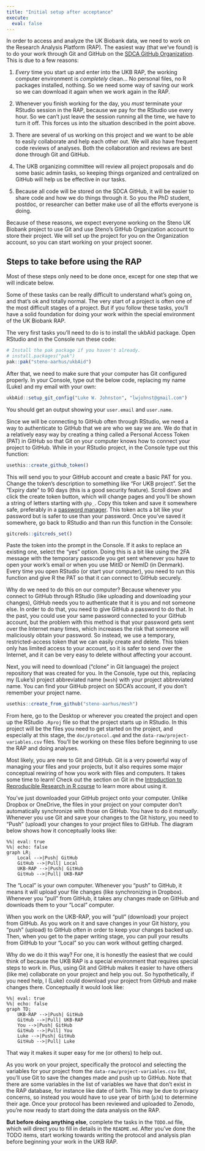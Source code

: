 ```yaml
---
title: "Initial setup after acceptance"
execute: 
  eval: false
---
```


In order to access and analyze the UK Biobank data, we need to work on
the Research Analysis Platform (RAP). The easiest way (that we've found)
is to do your work through Git and GitHub on the [SDCA GitHub
Organization](https://github.com/steno-aarhus/). This is due to a few
reasons:

1.  *Every* time you start up and enter into the UKB RAP, the working
    computer environment is *completely* clean... No personal files, no
    R packages installed, nothing. So we need some way of saving our
    work so we can download it again when we work again in the RAP.

2.  Whenever you finish working for the day, you *must* terminate your
    RStudio session in the RAP, because we pay for the RStudio use every
    hour. So we can't just leave the session running all the time, we
    have to turn it off. This forces us into the situation described in
    the point above.

3.  There are several of us working on this project and we want to be
    able to easily collaborate and help each other out. We will also
    have frequent code reviews of analyses. Both the collaboration and
    reviews are best done through Git and GitHub.

4.  The UKB organizing committee will review all project proposals and
    do some basic admin tasks, so keeping things organized and
    centralized on GitHub will help us be effective in our tasks.

5.  Because all code will be stored on the SDCA GitHub, it will be
    easier to share code and how we do things through it. So you the PhD
    student, postdoc, or researcher can better make use of all the
    efforts everyone is doing.

Because of these reasons, we expect everyone working on the Steno UK
Biobank project to use Git and use Steno's GitHub Organization account
to store their project. We will set up the project for you on the
Organization account, so you can start working on your project sooner.

## Steps to take before using the RAP

::: callout-note
Most of these steps only need to be done once, except for one step that
we will indicate below.
:::

::: callout-tip
Some of these tasks can be really difficult to understand what's going
on, and that's ok and totally normal. The very start of a project is
often one of the most difficult stages of a project. But if you follow
these tasks, you'll have a solid foundation for doing your work within
the special environment of the UK Biobank RAP.
:::

The very first tasks you'll need to do is to install the ukbAid package.
Open RStudio and in the Console run these code:

```r
# Install the pak package if you haven't already.
# install.packages("pak")
pak::pak("steno-aarhus/ukbAid")
```

After that, we need to make sure that your computer has Git configured
properly. In your Console, type out the below code, replacing my name
(Luke) and my email with your own:

```r
ukbAid::setup_git_config("Luke W. Johnston", "lwjohnst@gmail.com")
```

You should get an output showing your `user.email` and `user.name`.

Since we will be connecting to GitHub often through RStudio, we need a
way to authenticate to GitHub that we are who we say we are. We do that
in a relatively easy way by creating a thing called a Personal Access
Token (PAT) in GitHub so that Git on your computer knows how to connect
your project to GitHub. While in your RStudio project, in the Console
type out this function:

```r
usethis::create_github_token()
```

This will send you to your GitHub account and create a basic PAT for
you. Change the token's description to something like "For UKB project".
Set the "Expiry date" to 90 days (this is a good security feature).
Scroll down and click the create token button, which will change pages
and you'll be shown a string of letters starting with `ghp_`. Copy this
token and save it somewhere safe, preferably in a [password
manager](https://www.pcmag.com/picks/the-best-password-managers). This
token acts a bit like your password but is safer to use than your
password. Once you've saved it somewhere, go back to RStudio and than
run this function in the Console:

```r
gitcreds::gitcreds_set()
```

Paste the token into the prompt in the Console. If it asks to replace an
existing one, select the "yes" option. Doing this is a bit like using
the 2FA message with the temporary passcode you get sent whenever you
have to open your work's email or when you use MitID or NemID (in
Denmark). Every time you open RStudio (or start your computer), you need
to run this function and give R the PAT so that it can connect to GitHub
securely.

::: callout-important
Why do we need to do this on our computer? Because whenever you connect
to GitHub through RStudio (like uploading and downloading your changes),
GitHub needs you to authenticate that it is you and not someone else. In
order to do that, you need to give GitHub a password to do that. In the
past, you could use your same password connected to your GitHub account,
but the problem with this method is that your password gets sent over
the Internet many times, which increases the risk that someone will
maliciously obtain your password. So instead, we use a temporary,
restricted-access token that we can easily create and delete. This token
only has limited access to your account, so it is safer to send over the
Internet, and it can be very easy to delete without affecting your
account.
:::

Next, you will need to download ("clone" in Git language) the project
repository that was created for you. In the Console, type out this,
replacing my (Luke's) project abbreviated name (`mesh`) with your
project abbreviated name. You can find your GitHub project on SDCA's
account, if you don't remember your project name.

```r
usethis::create_from_github("steno-aarhus/mesh")
```

From here, go to the Desktop or wherever you created the project and
open up the RStudio `.Rproj` file so that the project starts up in
RStudio. In this project will be the files you need to get started on
the project, and especially at this stage, the `doc/protocol.qmd` and
the `data-raw/project-variables.csv` files. You'll be working on these
files before beginning to use the RAP and doing analyses.

::: callout-tip
Most likely, you are new to Git and GitHub. Git is a very powerful way
of managing your files and your projects, but it also requires some
major conceptual rewiring of how you work with files and computers. It
takes some time to learn! Check out the section on Git in the
[Introduction to Reproducible Research in R
course](https://r-cubed-intro.rostools.org/sessions/version-control.html)
to learn more about using it.

You've just downloaded your GitHub project onto your computer. Unlike
Dropbox or OneDrive, the files in your project on your computer don't
automatically synchronize with those on GitHub. You have to do it
*manually*. Whenever you use Git and save your changes to the Git
history, you need to "Push" (upload) your changes to your project files
to GitHub. The diagram below shows how it conceptually looks like:

```mermaid
%%| eval: true
%%| echo: false
graph LR;
    Local -->|Push| GitHub
    GitHub -->|Pull| Local
    UKB-RAP -->|Push| GitHub
    GitHub -->|Pull| UKB-RAP
```

The "Local" is your own computer. Whenever you "push" to GitHub, it
means it will upload your file changes (like synchronizing in Dropbox).
Whenever you "pull" from GitHub, it takes any changes made on GitHub and
downloads them to your "Local" computer.

When you work on the UKB-RAP, you will "pull" (download) your project
from GitHub. As you work on it and save changes in your Git history, you
"push" (upload) to GitHub often in order to keep your changes backed up.
Then, when you get to the paper writing stage, you can pull your results
from GitHub to your "Local" so you can work without getting charged.
:::

::: callout-note
Why do we do it this way? For one, it is honestly the easiest that we
could think of because the UKB RAP is a special environment that
requires special steps to work in. Plus, using Git and GitHub makes it
easier to have others (like me) collaborate on your project and help you
out. So hypothetically, if you need help, I (Luke) could download your
project from GitHub and make changes there. Conceptually it would look
like:

```mermaid
%%| eval: true
%%| echo: false
graph TD;
    UKB-RAP -->|Push| GitHub
    GitHub -->|Pull| UKB-RAP
    You -->|Push| GitHub
    GitHub -->|Pull| You
    Luke -->|Push| GitHub
    GitHub -->|Pull| Luke
```

That way it makes it super easy for me (or others) to help out.
:::

As you work on your project, specifically the protocol and selecting the
variables for your project from the `data-raw/project-variables.csv`
list, you'll use Git to save the changes made and push up to GitHub.
Note that there are some variables in the list of variables we have that
don't exist in the RAP database, for instance like date of birth. This
may be due to privacy concerns, so instead you would have to use year of
birth (`p34`) to determine their age. Once your protocol has been
reviewed and uploaded to Zenodo, you're now ready to start doing the
data analysis on the RAP.

**But before doing anything else**, complete the tasks in the `TODO.md`
file, which will direct you to fill in details in the `README.md`. After
you've done the TODO items, start working towards writing the protocol
and analysis plan before beginning your work in the UKB RAP.
